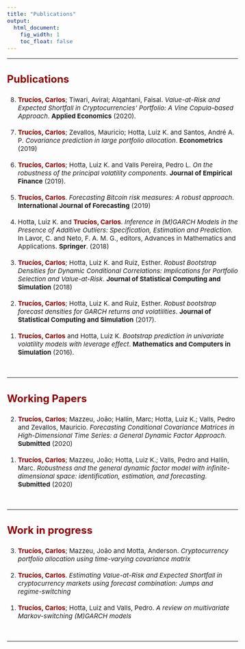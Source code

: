```yaml
---
title: "Publications"
output:
  html_document:
    fig_width: 1
    toc_float: false    
---
```


<style type="text/css">
.nav.navbar-nav.navbar-right a {
    color: white;
}
.navbar {
  background-color:maroon;
  border-color:black;
  icon-color:white;
}
.navbar-brand {
color:black!important;
}
body{ /* Normal  */
      font-size: 15px;
  }
h1.title {
  font-size: 32px;
}
h3 { /* Header 3 */
  font-size: 24px;
  color: DarkRed;
}
</style>

<style>
a:link {
    color: darkred;
}
a:visited {
    color: darkred;
}
a:hover {
    color: blue;
}
.column-f1{
  float: left;
  width: 20%;
  text-align: left;
}
.column-f2{
  float: right;
  width: 20%;
  text-align: right;
}
</style>

----

### **Publications**

<ol reversed>

<li> <i class="fa fa-file" aria-hidden="true"></i>  <span style="color:darkred"> **Trucíos, Carlos**</span>; Tiwari, Aviral; Alqahtani, Faisal. *Value-at-Risk and Expected Shortfall in Cryptocurrencies’ Portfolio: A Vine Copula–based Approach*. **Applied Economics** (2020).  \medskip </li>
</br>
<li> <i class="fa fa-file" aria-hidden="true"></i>  <span style="color:darkred"> **Trucíos, Carlos**</span>; Zevallos, Mauricio; Hotta, Luiz K. and Santos, André A. P. *Covariance prediction in large portfolio allocation*. **Econometrics** (2019)  \medskip </li>
</br>
<li> <i class="fa fa-file" aria-hidden="true"></i> <span style="color:darkred"> **Trucíos, Carlos**</span>; Hotta, Luiz K. and Valls Pereira, Pedro L. *On the robustness of the principal volatility components*. **Journal of Empirical Finance** (2019). \medskip </li>
</br>
<li> <i class="fa fa-file" aria-hidden="true"></i> <span style="color:darkred"> **Trucíos, Carlos**</span>. *Forecasting Bitcoin risk measures: A robust approach*. **International Journal of Forecasting** (2019) \medskip </li>
</br>
<li> <i class="fa fa-file" aria-hidden="true"></i>  Hotta, Luiz K. and <span style="color:darkred"> **Trucíos, Carlos**</span>. *Inference in (M)GARCH Models in the Presence of Additive Outliers: Specification, Estimation and Prediction*. In Lavor, C. and Neto, F. A. M. G., editors, Advances in Mathematics and Applications. **Springer**. (2018) \medskip </li>
</br>
<li> <i class="fa fa-file" aria-hidden="true"></i>  <span style="color:darkred"> **Trucíos, Carlos**</span>; Hotta, Luiz K. and Ruiz, Esther. *Robust Bootstrap Densities for Dynamic Conditional Correlations: Implications for Portfolio Selection and Value-at-Risk*. **Journal of Statistical Computing and Simulation** (2018) \medskip </li>
</br>
<li> <i class="fa fa-file" aria-hidden="true"></i>  <span style="color:darkred"> **Trucíos, Carlos**</span>; Hotta, Luiz K. and Ruiz, Esther. *Robust bootstrap forecast densities for GARCH returns and volatilities*. **Journal of Statistical Computing and Simulation** (2017). \medskip </li>
</br>
<li> <i class="fa fa-file" aria-hidden="true"></i>  <span style="color:darkred"> **Trucíos, Carlos**</span> and Hotta, Luiz K. *Bootstrap prediction in univariate volatility models with leverage effect*. **Mathematics and Computers in Simulation** (2016). \medskip </li>
</br>

</ol>
----

### **Working Papers**

<ol reversed>

<li> <i class="fa fa-file" aria-hidden="true"></i>  <span style="color:darkred"> **Trucíos, Carlos**</span>; Mazzeu, João; Hallin, Marc; Hotta, Luiz K.; Valls, Pedro and Zevallos, Mauricio. *Forecasting Conditional Covariance Matrices in High-Dimensional Time Series: a General Dynamic Factor Approach.* **Submitted** (2020) \medskip </li>
</br>
<li> <i class="fa fa-file" aria-hidden="true"></i>  <span style="color:darkred"> **Trucíos, Carlos**</span>; Mazzeu, João; Hotta, Luiz K.; Valls, Pedro and Hallin, Marc. *Robustness and the general dynamic factor model with infinite-dimensional space: identification, estimation, and forecasting*. **Submitted** (2020) \medskip </li>
</br>

</ol>
---- 

### **Work in progress**

<ol reversed>

<li> <i class="fa fa-file" aria-hidden="true"></i>  <span style="color:darkred"> **Trucíos, Carlos**</span>; Mazzeu, João and Motta, Anderson. *Cryptocurrency portfolio allocation using time-varying covariance matrix* \medskip </li>
</br>
<li> <i class="fa fa-file" aria-hidden="true"></i>  <span style="color:darkred"> **Trucíos, Carlos**</span>. *Estimating Value-at-Risk and Expected Shortfall in cryptocurrency markets using forecast combination: Jumps and regime-switching* \medskip </li>
</br>
<li> <i class="fa fa-file" aria-hidden="true"></i>  <span style="color:darkred"> **Trucíos, Carlos**</span>; Hotta, Luiz and Valls, Pedro. *A review on multivariate Markov-switching (M)GARCH models* \medskip </li>
</br>

</ol>
---- 